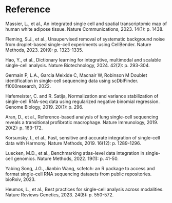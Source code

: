 # Reference

Massier, L., et al., An integrated single cell and spatial transcriptomic map of human white adipose tissue. Nature Communications, 2023. 14(1): p. 1438.

Fleming, S.J., et al., Unsupervised removal of systematic background noise from droplet-based single-cell experiments using CellBender. Nature Methods, 2023. 20(9): p. 1323-1335.

Hao, Y., et al., Dictionary learning for integrative, multimodal and scalable single-cell analysis. Nature Biotechnology, 2024. 42(2): p. 293-304.

Germain P, L.A., Garcia Meixide C, Macnair W, Robinson M Doublet identification in single-cell sequencing data using scDblFinder. f1000research, 2022.

Hafemeister, C. and R. Satija, Normalization and variance stabilization of single-cell RNA-seq data using regularized negative binomial regression. Genome Biology, 2019. 20(1): p. 296.

Aran, D., et al., Reference-based analysis of lung single-cell sequencing reveals a transitional profibrotic macrophage. Nature Immunology, 2019. 20(2): p. 163-172.

Korsunsky, I., et al., Fast, sensitive and accurate integration of single-cell data with Harmony. Nature Methods, 2019. 16(12): p. 1289-1296.

Luecken, M.D., et al., Benchmarking atlas-level data integration in single-cell genomics. Nature Methods, 2022. 19(1): p. 41-50.

Yabing Song, J.G., Jianbin Wang, scfetch: an R package to access and format single-cell RNA sequencing datasets from public repositories. bioRxiv, 2023.

Heumos, L., et al., Best practices for single-cell analysis across modalities. Nature Reviews Genetics, 2023. 24(8): p. 550-572.

